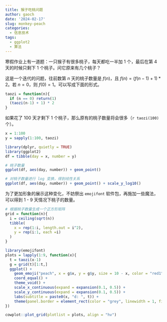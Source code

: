 ```yaml
---
title: 猴子吃桃问题
author: gaoch
date: '2024-02-17'
slug: monkey-peach
categories:
  - 信息技术
tags:
  - ggplot2
  - 算法
---
```


寒假作业上有一道题：一只猴子有很多桃子，每天都吃一半加 1 个，最后在第 4 天的时候只剩下 1 个桃子。问它原来有几个桃子？

这是一个迭代的问题，往前数第 $n$ 天的桃子数量是 $f(n)$，且  $f(n) = (f(n-1)+1) * 2$。若 $n = 0$，则 $f(0) =1$。可以写成下面的形式。

```r
taozi = function(n){
  if (n == 0) return(1)
  (taozi(n-1) + 1) * 2
}
```

如果花了 100 天才剩下 1 个桃子，那么原有的桃子数量将会很多（`r taozi(100)` 个）。

```r
x = 1:100
y = sapply(1:100, taozi)

library(dplyr, quietly = TRUE)
library(ggplot2)
df = tibble(day = x, number = y)

# 桃子数量
ggplot(df, aes(day, number)) + geom_point()

# 对桃子数量进行 log 变换，得到线性关系
ggplot(df, aes(day, number)) + geom_point() + scale_y_log10()
```


为了更加形象的展示这种变化，不妨祭出 `emojifont` 软件包，再施加一些魔法，可以得到 1 - 9 天情况下桃子的数量。

```r
# 根据桃子数量生成一个正方形矩阵
grid = function(n){
  i = ceiling(sqrt(n))
  tibble(
    x = rep(1:i, length.out = i^2),
    y = rep(i:1, each =i)
  )
}

library(emojifont)
plots = lapply(1:9, function(x){
  t = taozi(x-1)
  g = grid(t)[1:t,]
  ggplot() + 
    geom_emoji("peach", x = g$x, y = g$y, size = 10 - x, color = "red1") +
    coord_equal() +
    theme_void() +
    scale_x_continuous(expand = expansion(0.1, 0.5)) +
    scale_y_continuous(expand = expansion(0.1, 0.5)) +
    labs(subtitle = paste0(x, "d: ", t)) +
    theme(panel.border = element_rect(color = "grey", linewidth = 1, fill = NA))
})

cowplot::plot_grid(plotlist = plots, align = "hv")
```

